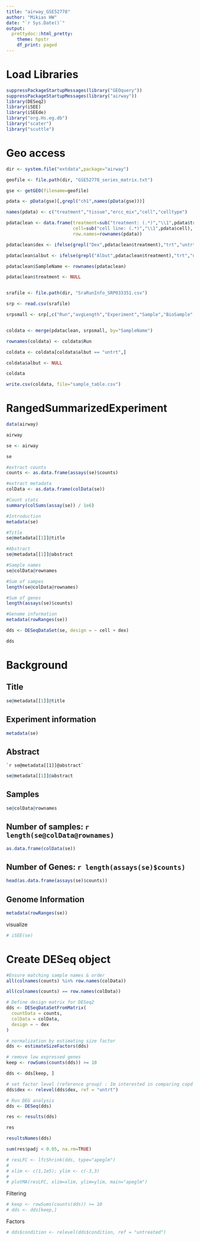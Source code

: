 ```yaml
---
title: "airway_GSE52778"
author: "Mikias HW"
date: "`r Sys.Date()`"
output: 
  prettydoc::html_pretty:
    theme: hpstr
    df_print: paged
---
```


# Load Libraries 
```r
suppressPackageStartupMessages(library("GEOquery"))
suppressPackageStartupMessages(library("airway"))
library(DESeq2)
library(iSEE)
library(iSEEde)
library("org.Hs.eg.db")
library("scater")
library("scuttle")
```

# Geo access
```r
dir <- system.file("extdata",package="airway")

geofile <- file.path(dir, "GSE52778_series_matrix.txt")

gse <- getGEO(filename=geofile)

pdata <- pData(gse)[,grepl("ch1",names(pData(gse)))]

names(pdata) <- c("treatment","tissue","ercc_mix","cell","celltype")

pdataclean <- data.frame(treatment=sub("treatment: (.*)","\\1",pdata$treatment),
                         cell=sub("cell line: (.*)","\\1",pdata$cell),
                         row.names=rownames(pdata))

pdataclean$dex <- ifelse(grepl("Dex",pdataclean$treatment),"trt","untrt")

pdataclean$albut <- ifelse(grepl("Albut",pdataclean$treatment),"trt","untrt")

pdataclean$SampleName <- rownames(pdataclean)

pdataclean$treatment <- NULL


srafile <- file.path(dir, "SraRunInfo_SRP033351.csv")

srp <- read.csv(srafile)

srpsmall <- srp[,c("Run","avgLength","Experiment","Sample","BioSample","SampleName")]


coldata <- merge(pdataclean, srpsmall, by="SampleName")

rownames(coldata) <- coldata$Run

coldata <- coldata[coldata$albut == "untrt",]

coldata$albut <- NULL

coldata

write.csv(coldata, file="sample_table.csv")

```

# RangedSummarizedExperiment
```r
data(airway)

airway

se <- airway

se

#extract counts
counts <- as.data.frame(assays(se)$counts)

#extract metadata
colData <- as.data.frame(colData(se))

#Count stats
summary(colSums(assay(se)) / 1e6)

#Introduction
metadata(se)

#Title
se@metadata[[1]]@title

#Abstract
se@metadata[[1]]@abstract

#Sample names
se@colData@rownames

#Sum of sampes
length(se@colData@rownames)

#Sum of genes
length(assays(se)$counts)

#Genome information
metadata(rowRanges(se))

dds <- DESeqDataSet(se, design = ~ cell + dex)

dds
```

# Background

## Title 
```r
se@metadata[[1]]@title
```

## Experiment information 
```r
metadata(se)
```

## Abstract
    `r se@metadata[[1]]@abstract`
```r
se@metadata[[1]]@abstract
```

## Samples
```r
se@colData@rownames
```

## Number of samples: `r length(se@colData@rownames)`
```r
as.data.frame(colData(se))
```

## Number of Genes: `r length(assays(se)$counts)`
```r
head(as.data.frame(assays(se)$counts))
```

## Genome Information
```r
metadata(rowRanges(se))
```





visualize
```r
# iSEE(se)
```

# Create DESeq object
```r
#Ensure matching sample names & order
all(colnames(counts) %in% row.names(colData))

all(colnames(counts) == row.names(colData))

# Define design matrix for DESeq2
dds <- DESeqDataSetFromMatrix(
  countData = counts,
  colData = colData,
  design = ~ dex
)

# normalization by estimating size factor
dds <- estimateSizeFactors(dds)

# remove low expressed genes
keep <- rowSums(counts(dds)) >= 10

dds <- dds[keep, ]

# set factor level (reference group) : Im interested in comparing copd and smokers to the reference group non-smokers in this case.
dds$dex <- relevel(dds$dex, ref = "untrt")

# Run DEG analysis
dds <- DESeq(dds)

res <- results(dds)

res

resultsNames(dds)

sum(res$padj < 0.05, na.rm=TRUE)

# resLFC <- lfcShrink(dds, type="apeglm")
# 
# xlim <- c(1,1e5); ylim <- c(-3,3)
# 
# plotMA(resLFC, xlim=xlim, ylim=ylim, main="apeglm")

```


Filtering
```r
# keep <- rowSums(counts(dds)) >= 10
# dds <- dds[keep,]
```

Factors
```r
# dds$condition <- relevel(dds$condition, ref = "untreated")
```

